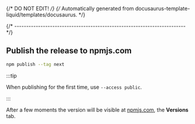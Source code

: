 {/* DO NOT EDIT! */}
{/* Automatically generated from docusaurus-template-liquid/templates/docusaurus. */}

{/* ------------------------------------------------------------------------ */}

## Publish the release to npmjs.com

```sh
npm publish --tag next
```

:::tip

When publishing for the first time, use `--access public`.

:::

After a few moments the version will be visible at
<a href="https://www.npmjs.com/package/{{packageScopedName}}?activeTab=versions">npmjs.com</a>,
the **Versions** tab.
